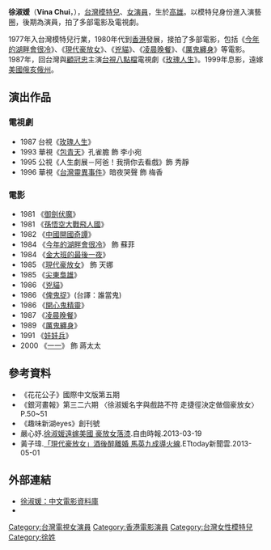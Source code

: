 {{藝人
| 姓名 = 徐淑媛
| 類型 = 女演員
| 圖片 =
| 圖片尺寸 =
| 圖片簡介 =
| 本名 =  徐淑媛
| 羅馬拼音 = 
| 英文名 = Vina Chui
| 暱稱 = 
| 國籍 = br>{{USA}}
| 民族 = 
| 籍貫 =
| 出生日期 = {{birth_date_and_age|1959|12|1}}
| 出生地點 = {{TWN}}[[高雄|高雄]]
| 逝世日期 = 
| 逝世地點 = 
| 職業 = [[演員|演員]]、[[模特兒|模特兒]]
| 語言 = [[國語|國語]]
| 教育程度 = 
| 宗教信仰 = 
| 配偶 = 鄒嘉鈞（1999年結婚）
| 出道作 = 
| 出道地點 = {{TWN}}
| 出道日期 = 
| 代表作 = 《[[玫瑰人生_(電視劇)|玫瑰人生]]》
| 活躍年代 = 1977年-1999年
| 唱片公司 =
| 經紀公司 = 
| 網站 = 
| 獎項 = 
| IMDb = 1151452
}}

'''徐淑媛'''（'''Vina Chui'''，{{bd|1959年|12月1日}}），[[台灣|台灣]][[模特兒|模特兒]]、[[女演員|女演員]]，生於[[高雄|高雄]]。以模特兒身份進入演藝圈，後期為演員，拍了多部電影及電視劇。

1977年入台灣模特兒行業，1980年代到[[香港|香港]]發展，接拍了多部電影，包括《[[今年的湖畔會很冷|今年的湖畔會很冷]]》、《[[現代豪放女|現代豪放女]]》、《[[兇貓|兇貓]]》、《[[凌晨晚餐|凌晨晚餐]]》、《[[厲鬼纏身|厲鬼纏身]]》等電影。1987年，回台灣與[[顧冠忠|顧冠忠]]主演[[台視|台視]][[八點檔|八點檔]]電視劇《[[玫瑰人生_(電視劇)|玫瑰人生]]》。1999年息影，遠嫁[[美國|美國]][[俄亥俄州|俄亥俄州]]。

==演出作品==
===電視劇===
*1987 台視《[[玫瑰人生_(電視劇)|玫瑰人生]]》
*1993 華視《[[包青天_(1993年電視劇)|包青天]]》孔雀膽 飾 李小宛
*1995 公視《人生劇展－阿爸！我揹你去看戲》飾 秀靜
*1996 華視《[[台灣靈異事件|台灣靈異事件]]》暗夜哭聲 飾 梅香

===電影===
*1981 《[[御劍伏魔|御劍伏魔]]》
*1981 《[[孫悟空大戰飛人國|孫悟空大戰飛人國]]》
*1982 《[[中國開國奇譚|中國開國奇譚]]》
*1984 《[[今年的湖畔會很冷|今年的湖畔會很冷]]》 飾 蘇菲
*1984 《[[金大班的最後一夜|金大班的最後一夜]]》
*1985 《[[現代豪放女|現代豪放女]]》 飾 天娜
*1985 《[[尖東梟雄|尖東梟雄]]》 
*1986 《[[兇貓|兇貓]]》
*1986 《[[俾鬼捉|俾鬼捉]]》(台譯：誰當鬼)
*1986 《[[開心鬼精靈|開心鬼精靈]]》
*1987 《[[凌晨晚餐|凌晨晚餐]]》
*1989 《[[厲鬼纏身|厲鬼纏身]]》
*1991 《[[娃娃兵|娃娃兵]]》
*2000 《[[一一|一一]]》 飾 蔣太太

==參考資料==
{{reflist}}
*《花花公子》國際中文版第五期
*《銀河畫報》第三二六期 〈徐淑媛名字與戲路不符 走捷徑決定做個豪放女〉P.50~51
*《趣味新湖eyes》創刊號
*嚴心妤.[http://news.ltn.com.tw/news/entertainment/paper/662955  徐淑媛遠嫁美國 豪放女落漆].自由時報.2013-03-19 
*黃子瑋.[http://www.ettoday.net/news/20130501/200175.htm 「現代豪放女」酒後醉離婚 馬英九成導火線].ETtoday新聞雲.2013-05-01

==外部連結==
*[http://www.dianying.com/ft/person/XuShuyuan 徐淑媛：中文電影資料庫]
*{{hkmdb name|5616}}

[[Category:台灣電視女演員|Category:台灣電視女演員]]
[[Category:香港電影演員|Category:香港電影演員]]
[[Category:台灣女性模特兒|Category:台灣女性模特兒]]
[[Category:徐姓|Category:徐姓]]